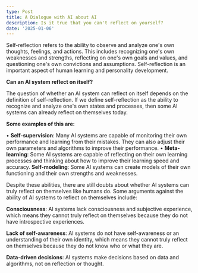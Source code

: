 ```yaml
---
type: Post
title: A Dialogue with AI about AI
description: Is it true that you can't reflect on yourself?
date: '2025-01-06'
---
```

Self-reflection refers to the ability to observe and analyze one's own thoughts, feelings, and actions. This
includes recognizing one's own weaknesses and strengths, reflecting on one's own goals and values, and questioning one's own convictions and assumptions. Self-reflection is an important aspect of human learning and personality development.

**Can an AI system reflect on itself?**

The question of whether an AI
system can reflect on itself depends on the definition of
self-reflection. If we define self-reflection as the ability to
recognize and analyze one's own states and processes, then some AI
systems can already reflect on themselves today.

**Some examples of this are:**

•
**Self-supervision**: Many AI systems are capable of monitoring their own
performance and learning from their mistakes. They can also adjust their
own parameters and algorithms to improve their performance.
•
**Meta-learning**: Some AI systems are capable of reflecting on their own
learning processes and thinking about how to improve their learning
speed and accuracy.
**Self-modeling**: Some AI systems can create models of their own functioning and their own strengths and weaknesses.

Despite these abilities, there are still doubts about whether AI systems can
truly reflect on themselves like humans do. Some arguments against the
ability of AI systems to reflect on themselves include:

**Consciousness**: AI systems lack consciousness and subjective experience,
which means they cannot truly reflect on themselves because they do not
have introspective experiences.

**Lack of self-awareness**: AI systems
do not have self-awareness or an understanding of their own identity,
which means they cannot truly reflect on themselves because they do not
know who or what they are.

**Data-driven decisions**: AI systems make decisions based on data and algorithms, not on reflection or thought.

#

